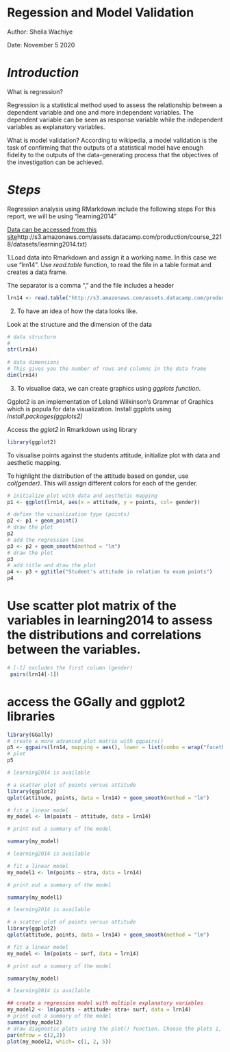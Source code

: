 # **Regession and Model Validation**

Author: Sheila Wachiye

Date:   November 5 2020


# *Introduction*
What is regression?

Regression is a statistical method used to assess the relationship between a dependent variable and one and more independent variables. The dependent variable can be seen as response variable while the independent variables as explanatory variables. 

What is model validation?
According to wikipedia, a model validation is the task of confirming that the outputs of a statistical model have enough fidelity to the outputs of the data-generating process that the objectives of the investigation can be achieved.

# *Steps*

Regression analysis using RMarkdown include the following steps
For this report, we will be using "learning2014" 

[Data can be accessed from this site ](https://www.rstudio.com)http://s3.amazonaws.com/assets.datacamp.com/production/course_2218/datasets/learning2014.txt)

1.Load data into Rmarkdown and assign it a working name.
In this case we use "lrn14".
Use *read.table* function, to read the file in a table format and creates a data frame.

The separator is a comma "," and the file includes a header
```r
lrn14 <- read.table("http://s3.amazonaws.com/assets.datacamp.com/production/course_2218/datasets/learning2014.txt", sep=",", header=TRUE)
```

2. To have an idea of how the data looks like. 

Look at the structure and the dimension of the data
```r
# data structure
#
str(lrn14)
 
# data dimensions
# This gives you the number of rows and columns in the data frame
dim(lrn14)
```


3. To visualise data, we can create graphics using *ggplots function*.

 Ggplot2 is an implementation of Leland Wilkinson's Grammar of Graphics which is popula for data  visualization.
Install ggplots using *install.packages(ggplots2)* 

Access the *gglot2* in Rmarkdown using library
```r
library(ggplot2)
```

To visualise points against the students attitude, initialize plot with data and aesthetic mapping. 

To highlight the distribution of the attitude based on gender, use *col(gender)*. This will assign different colors for each of the gender.
```r
# initialize plot with data and aesthetic mapping
p1 <- ggplot(lrn14, aes(x = attitude, y = points, col= gender))

# define the visualization type (points)
p2 <- p1 + geom_point()
# draw the plot 
p2
# add the regression line
p3 <- p2 + geom_smooth(method = "lm")
# draw the plot 
p3
# add title and draw the plot
p4 <- p3 + ggtitle("Student's attitude in relation to exam points")
p4
```

# Use scatter plot matrix of the variables in learning2014 to assess the distributions and correlations between the variables.
```r
# [-1] excludes the first column (gender)
 pairs(lrn14[-1])

```
# access the GGally and ggplot2 libraries
```r
library(GGally)
# create a more advanced plot matrix with ggpairs()
p5 <- ggpairs(lrn14, mapping = aes(), lower = list(combo = wrap("facethist", bins = 20)))
# plot 
p5
```

```r
# learning2014 is available

# a scatter plot of points versus attitude
library(ggplot2)
qplot(attitude, points, data = lrn14) + geom_smooth(method = "lm")

# fit a linear model
my_model <- lm(points ~ attitude, data = lrn14)

# print out a summary of the model

summary(my_model)
```
```r
# learning2014 is available

# fit a linear model
my_model1 <- lm(points ~ stra, data = lrn14)

# print out a summary of the model

summary(my_model1)
```
```r
# learning2014 is available

# a scatter plot of points versus attitude
library(ggplot2)
qplot(attitude, points, data = lrn14) + geom_smooth(method = "lm")

# fit a linear model
my_model <- lm(points ~ surf, data = lrn14)

# print out a summary of the model

summary(my_model)
```
```r
# learning2014 is available

## create a regression model with multiple explanatory variables
my_model2 <- lm(points ~ attitude+ stra+ surf, data = lrn14)
# print out a summary of the model
summary(my_model2)
# draw diagnostic plots using the plot() function. Choose the plots 1, 2 and 5
par(mfrow = c(2,2))
plot(my_model2, which= c(1, 2, 5))

```





































































































